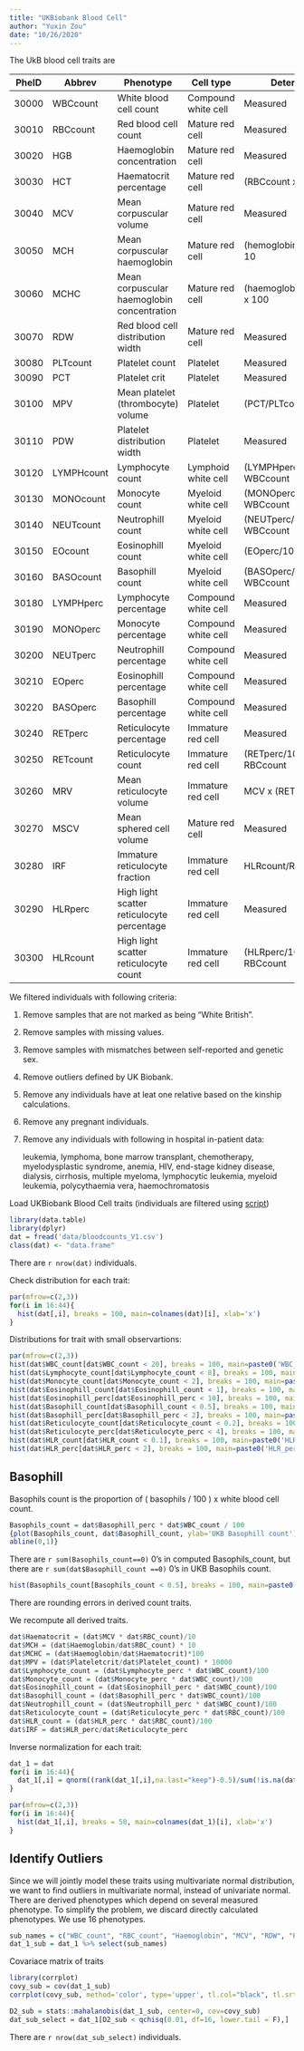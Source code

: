 ```yaml
---
title: "UKBiobank Blood Cell"
author: "Yuxin Zou"
date: "10/26/2020"
---
```


The UkB blood cell traits are

PheID | Abbrev    | Phenotype                                  | Cell type          | Determination
------|-----------|--------------------------------------------|--------------------|--------------
30000 | WBCcount  | White blood cell count                     | Compound white cell| Measured
30010 | RBCcount  | Red blood cell count                       | Mature red cell    | Measured
30020 | HGB       | Haemoglobin concentration                  | Mature red cell    | Measured
30030 | HCT       | Haematocrit percentage                     | Mature red cell    | (RBCcount x MCV) / 10
30040 | MCV       | Mean corpuscular volume                    | Mature red cell    | Measured
30050 | MCH       | Mean corpuscular haemoglobin               | Mature red cell    | (hemoglobin/RBCcount) x 10
30060 | MCHC      | Mean corpuscular haemoglobin concentration | Mature red cell    | (haemoglobin/haematocrit) x 100
30070 | RDW       | Red blood cell distribution width          | Mature red cell    | Measured
30080 | PLTcount  | Platelet count                             | Platelet           | Measured
30090 | PCT       | Platelet crit                              | Platelet           | Measured
30100 | MPV       | Mean platelet (thrombocyte) volume         | Platelet           | (PCT/PLTcount) x 10000
30110 | PDW       | Platelet distribution width                | Platelet           | Measured
30120 | LYMPHcount| Lymphocyte count                           | Lymphoid white cell| (LYMPHperc/100) x WBCcount
30130 | MONOcount | Monocyte count                             | Myeloid white cell | (MONOperc/100) x WBCcount
30140 | NEUTcount | Neutrophill count                          | Myeloid white cell | (NEUTperc/100) x WBCcount
30150 | EOcount   | Eosinophill count                          | Myeloid white cell | (EOperc/100) x WBCcount
30160 | BASOcount | Basophill count                            | Myeloid white cell | (BASOperc/100) x WBCcount
30180 | LYMPHperc | Lymphocyte percentage                      | Compound white cell| Measured
30190 | MONOperc  | Monocyte percentage                        | Compound white cell| Measured
30200 | NEUTperc  | Neutrophill percentage                     | Compound white cell| Measured
30210 | EOperc    | Eosinophill percentage                     | Compound white cell| Measured
30220 | BASOperc  | Basophill percentage                       | Compound white cell| Measured
30240 | RETperc   | Reticulocyte percentage                    | Immature red cell  | Measured
30250 | RETcount  | Reticulocyte count                         | Immature red cell  | (RETperc/100) × RBCcount
30260 | MRV       | Mean reticulocyte volume                   | Immature red cell  | MCV x (RETperc/100)
30270 | MSCV      | Mean sphered cell volume                   | Mature red cell    | Measured
30280 | IRF       | Immature reticulocyte fraction             | Immature red cell  | HLRcount/RETcount
30290 | HLRperc   | High light scatter reticulocyte percentage | Immature red cell  | Measured
30300 | HLRcount  | High light scatter reticulocyte count      | Immature red cell  | (HLRperc/100) × RBCcount


We filtered individuals with following criteria:

1. Remove samples that are not marked as being "White British".

2. Remove samples with missing values.

3. Remove samples with mismatches between self-reported and genetic sex.

4. Remove outliers defined by UK Biobank.

5. Remove any individuals have at leat one relative based on the kinship calculations.

6. Remove any pregnant individuals.

7. Remove any individuals with following in hospital in-patient data:
    
    leukemia, lymphoma, bone marrow transplant, chemotherapy, myelodysplastic syndrome, anemia, HIV, end-stage kidney disease, dialysis, cirrhosis, multiple myeloma, lymphocytic leukemia, myeloid leukemia, polycythaemia vera, haemochromatosis

Load UKBiobank Blood Cell traits (individuals are filtered using [script](../scripts/get_bloodcells.R))
```r
library(data.table)
library(dplyr)
dat = fread('data/bloodcounts_V1.csv')
class(dat) <- "data.frame"
```
There are `r nrow(dat)` individuals.

Check distribution for each trait:
```r
par(mfrow=c(2,3))
for(i in 16:44){
  hist(dat[,i], breaks = 100, main=colnames(dat)[i], xlab='x')
}
```

Distributions for trait with small observartions:
```r
par(mfrow=c(2,3))
hist(dat$WBC_count[dat$WBC_count < 20], breaks = 100, main=paste0('WBC_count ', sum(dat$WBC_count > 20), ' inds > 20'), xlab='x')
hist(dat$Lymphocyte_count[dat$Lymphocyte_count < 8], breaks = 100, main=paste0('Lymphocyte_count ', sum(dat$Lymphocyte_count > 8), ' inds > 8'), xlab='x')
hist(dat$Monocyte_count[dat$Monocyte_count < 2], breaks = 100, main=paste0('Monocyte_count ', sum(dat$Monocyte_count > 2), ' inds > 2'), xlab='x')
hist(dat$Eosinophill_count[dat$Eosinophill_count < 1], breaks = 100, main=paste0('Eosinophill_count ', sum(dat$Eosinophill_count > 1), ' inds > 1'), xlab='x')
hist(dat$Eosinophill_perc[dat$Eosinophill_perc < 10], breaks = 100, main=paste0('Eosinophill_perc ', sum(dat$Eosinophill_perc > 10), ' inds > 10'), xlab='x')
hist(dat$Basophill_count[dat$Basophill_count < 0.5], breaks = 100, main=paste0('Basophill_count ', sum(dat$Basophill_count > 0.5), ' inds > 0.5'), xlab='x')
hist(dat$Basophill_perc[dat$Basophill_perc < 2], breaks = 100, main=paste0('Basophill_perc ', sum(dat$Basophill_perc > 2), ' inds > 2'), xlab='x')
hist(dat$Reticulocyte_count[dat$Reticulocyte_count < 0.2], breaks = 100, main=paste0('Reticulocyte_count ', sum(dat$Reticulocyte_count > 0.2), ' inds > 0.2'), xlab='x')
hist(dat$Reticulocyte_perc[dat$Reticulocyte_perc < 4], breaks = 100, main=paste0('Reticulocyte_perc ', sum(dat$Reticulocyte_perc > 4), ' inds > 4'), xlab='x')
hist(dat$HLR_count[dat$HLR_count < 0.1], breaks = 100, main=paste0('HLR_count ', sum(dat$HLR_count > 0.1), ' inds > 0.1'), xlab='x')
hist(dat$HLR_perc[dat$HLR_perc < 2], breaks = 100, main=paste0('HLR_perc ', sum(dat$HLR_perc > 2), ' inds > 2'), xlab='x')
```

## Basophill

Basophils count is the proportion of ( basophils / 100 ) x white blood cell count.

```r
Basophils_count = dat$Basophill_perc * dat$WBC_count / 100
{plot(Basophils_count, dat$Basophill_count, ylab='UKB Basophill count')
abline(0,1)}
```

There are `r sum(Basophils_count==0)` 0's in computed Basophils_count, but there are `r sum(dat$Basophill_count ==0)` 0's in UKB Basophils count.

```r
hist(Basophils_count[Basophils_count < 0.5], breaks = 100, main=paste0('Derived Basophils_count ', sum(Basophils_count > 0.5), ' inds > 0.5'), xlab='x')
```
There are rounding errors in derived count traits.

We recompute all derived traits.
```r
dat$Haematocrit = (dat$MCV * dat$RBC_count)/10
dat$MCH = (dat$Haemoglobin/dat$RBC_count) * 10
dat$MCHC = (dat$Haemoglobin/dat$Haematocrit)*100
dat$MPV = (dat$Plateletcrit/dat$Platelet_count) * 10000
dat$Lymphocyte_count = (dat$Lymphocyte_perc * dat$WBC_count)/100
dat$Monocyte_count = (dat$Monocyte_perc * dat$WBC_count)/100
dat$Eosinophill_count = (dat$Eosinophill_perc * dat$WBC_count)/100
dat$Basophill_count = (dat$Basophill_perc * dat$WBC_count)/100
dat$Neutrophill_count = (dat$Neutrophill_perc * dat$WBC_count)/100
dat$Reticulocyte_count = (dat$Reticulocyte_perc * dat$RBC_count)/100
dat$HLR_count = (dat$HLR_perc * dat$RBC_count)/100
dat$IRF = dat$HLR_perc/dat$Reticulocyte_perc
```

Inverse normalization for each trait:
```r
dat_1 = dat
for(i in 16:44){
  dat_1[,i] = qnorm((rank(dat_1[,i],na.last="keep")-0.5)/sum(!is.na(dat_1[,i])))
}
```

```r
par(mfrow=c(2,3))
for(i in 16:44){
  hist(dat_1[,i], breaks = 50, main=colnames(dat_1)[i], xlab='x')
}
```

## Identify Outliers

Since we will jointly model these traits using multivariate normal distribution, we want to find outliers in multivariate normal, instead of univariate normal. There are derived phenotypes which depend on several measured phenotype. To simplify the problem, we discard directly calculated phenotypes. We use 16 phenotypes.

```r
sub_names = c("WBC_count", "RBC_count", "Haemoglobin", "MCV", "RDW", "Platelet_count", "Plateletcrit", "PDW", "Lymphocyte_perc", "Monocyte_perc", "Neutrophill_perc", "Eosinophill_perc", "Basophill_perc", "Reticulocyte_perc", "MSCV", "HLR_perc")
dat_1_sub = dat_1 %>% select(sub_names)
```

Covariace matrix of traits
```r
library(corrplot)
covy_sub = cov(dat_1_sub)
corrplot(covy_sub, method='color', type='upper', tl.col="black", tl.srt=45, is.corr = FALSE)
```

```r
D2_sub = stats::mahalanobis(dat_1_sub, center=0, cov=covy_sub)
dat_sub_select = dat_1[D2_sub < qchisq(0.01, df=16, lower.tail = F),]
```

There are `r nrow(dat_sub_select)` individuals.


